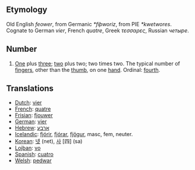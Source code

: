 == Etymology ==
Old English ''feower'', from Germanic ''*fiþworiz'', from PIE ''*kwetwores''. Cognate to German ''vier'', French ''quatre'', Greek ''τεσσαρες'', Russian ''четыре''.

== Number ==
# [[One]] plus [[three]]; [[two]] plus two; two times two. The typical number of [[finger]]s, other than the [[thumb]], on one [[hand]]. Ordinal: [[fourth]].

== Translations ==
*[[Dutch]]: [[vier]]
*[[French]]: [[quatre]]
*[[Frisian]]: [[fjouwer]]
*[[German]]: [[vier]]
*[[Hebrew]]: [[ארבע]]
*[[Icelandic]]: [[fjórir]], [[fjórar]], [[fjögur]], masc, fem, neuter.
*[[Korean]]: [[넷]] (net), [[사]] [四] (sa)
*[[Lojban]]: [[vo]]
*[[Spanish]]: [[cuatro]]
*[[Welsh]]: [[pedwar]]